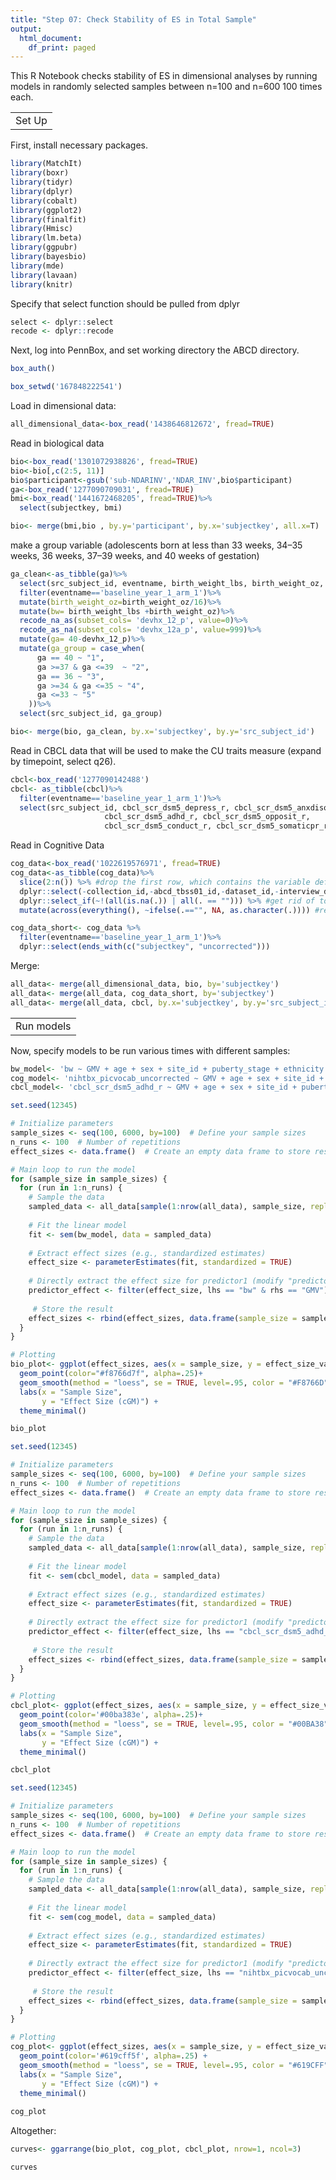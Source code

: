 ```yaml
---
title: "Step 07: Check Stability of ES in Total Sample"
output:
  html_document:
    df_print: paged
---
```


This R Notebook checks stability of ES in dimensional analyses by running models in randomly selected samples between n=100 and n=600 100 times each. 

------------------------------
Set Up
------------------------------

First, install necessary packages.
```r
library(MatchIt)
library(boxr)
library(tidyr)
library(dplyr)
library(cobalt)
library(ggplot2)
library(finalfit)
library(Hmisc)
library(lm.beta)
library(ggpubr)
library(bayesbio)
library(mde)
library(lavaan) 
library(knitr)
```

Specify that select function should be pulled from dplyr
```r
select <- dplyr::select
recode <- dplyr::recode
```

Next, log into PennBox, and set working directory the ABCD directory.
```r
box_auth()

box_setwd('167848222541')
```

Load in dimensional data:
```r
all_dimensional_data<-box_read('1438646812672', fread=TRUE)
```

Read in biological data 
```r
bio<-box_read('1301072938826', fread=TRUE)
bio<-bio[,c(2:5, 11)]
bio$participant<-gsub('sub-NDARINV','NDAR_INV',bio$participant)
ga<-box_read('1277090709031', fread=TRUE)
bmi<-box_read('1441672468205', fread=TRUE)%>%
  select(subjectkey, bmi)

bio<- merge(bmi,bio , by.y='participant', by.x='subjectkey', all.x=T)
```

make a group variable (adolescents born at less than 33 weeks, 34–35 weeks, 36 weeks, 37–39 weeks, and 40 weeks of gestation)
```r
ga_clean<-as_tibble(ga)%>%
  select(src_subject_id, eventname, birth_weight_lbs, birth_weight_oz, devhx_12a_p, devhx_12_p)%>%
  filter(eventname=='baseline_year_1_arm_1')%>%
  mutate(birth_weight_oz=birth_weight_oz/16)%>%
  mutate(bw= birth_weight_lbs +birth_weight_oz)%>%
  recode_na_as(subset_cols= 'devhx_12_p', value=0)%>%
  recode_as_na(subset_cols= 'devhx_12a_p', value=999)%>%
  mutate(ga= 40-devhx_12_p)%>%
  mutate(ga_group = case_when(
      ga == 40 ~ "1",
      ga >=37 & ga <=39  ~ "2",
      ga == 36 ~ "3", 
      ga >=34 & ga <=35 ~ "4", 
      ga <=33 ~ "5"
    ))%>%
  select(src_subject_id, ga_group)

bio<- merge(bio, ga_clean, by.x='subjectkey', by.y='src_subject_id')
```

Read in CBCL data that will be used to make the CU traits measure (expand by timepoint, select q26). 
```r
cbcl<-box_read('1277090142488')
cbcl<- as_tibble(cbcl)%>%
  filter(eventname=='baseline_year_1_arm_1')%>%
  select(src_subject_id, cbcl_scr_dsm5_depress_r, cbcl_scr_dsm5_anxdisord_r, 
                     cbcl_scr_dsm5_adhd_r, cbcl_scr_dsm5_opposit_r,
                     cbcl_scr_dsm5_conduct_r, cbcl_scr_dsm5_somaticpr_r)
```

Read in Cognitive Data 
```r
cog_data<-box_read('1022619576971', fread=TRUE)
cog_data<-as_tibble(cog_data)%>%
  slice(2:n()) %>% #drop the first row, which contains the variable definitions
  dplyr::select(-collection_id,-abcd_tbss01_id,-dataset_id,-interview_date) %>% 
  dplyr::select_if(~!(all(is.na(.)) | all(. == ""))) %>% #get rid of totally empty columns
  mutate(across(everything(), ~ifelse(.=="", NA, as.character(.)))) #recode blank rows as "NA" 

cog_data_short<- cog_data %>%
  filter(eventname=='baseline_year_1_arm_1')%>%
  dplyr::select(ends_with(c("subjectkey", "uncorrected")))

```

Merge:
```r
all_data<- merge(all_dimensional_data, bio, by='subjectkey')
all_data<- merge(all_data, cog_data_short, by='subjectkey')
all_data<- merge(all_data, cbcl, by.x='subjectkey', by.y='src_subject_id')
```

------------------------------
Run models 
------------------------------

Now, specify models to be run various times with different samples: 
```r
bw_model<- 'bw ~ GMV + age + sex + site_id + puberty_stage + ethnicity + race_3 + parent_education + combined_income'
cog_model<- 'nihtbx_picvocab_uncorrected ~ GMV + age + sex + site_id + puberty_stage + ethnicity + race_3 + parent_education + combined_income'
cbcl_model<- 'cbcl_scr_dsm5_adhd_r ~ GMV + age + sex + site_id + puberty_stage + ethnicity + race_3 + parent_education + combined_income'
```

```r
set.seed(12345)

# Initialize parameters
sample_sizes <- seq(100, 6000, by=100)  # Define your sample sizes
n_runs <- 100  # Number of repetitions
effect_sizes <- data.frame()  # Create an empty data frame to store results

# Main loop to run the model
for (sample_size in sample_sizes) {
  for (run in 1:n_runs) {
    # Sample the data
    sampled_data <- all_data[sample(1:nrow(all_data), sample_size, replace = TRUE), ]
    
    # Fit the linear model
    fit <- sem(bw_model, data = sampled_data)
    
    # Extract effect sizes (e.g., standardized estimates)
    effect_size <- parameterEstimates(fit, standardized = TRUE)
    
    # Directly extract the effect size for predictor1 (modify "predictor1" as needed)
    predictor_effect <- filter(effect_size, lhs == "bw" & rhs == "GMV")
    
     # Store the result
    effect_sizes <- rbind(effect_sizes, data.frame(sample_size = sample_size, effect_size_value = predictor_effect))
  }
}

```

```r
# Plotting
bio_plot<- ggplot(effect_sizes, aes(x = sample_size, y = effect_size_value.std.all)) +
  geom_point(color="#f8766d7f", alpha=.25)+
  geom_smooth(method = "loess", se = TRUE, level=.95, color = "#F8766D", fill="#F8766D") +  # Smooth line with confidence interval
  labs(x = "Sample Size",
       y = "Effect Size (cGM)") +
  theme_minimal()

bio_plot
```

```r
set.seed(12345)

# Initialize parameters
sample_sizes <- seq(100, 6000, by=100)  # Define your sample sizes
n_runs <- 100  # Number of repetitions
effect_sizes <- data.frame()  # Create an empty data frame to store results

# Main loop to run the model
for (sample_size in sample_sizes) {
  for (run in 1:n_runs) {
    # Sample the data
    sampled_data <- all_data[sample(1:nrow(all_data), sample_size, replace = TRUE), ]
    
    # Fit the linear model
    fit <- sem(cbcl_model, data = sampled_data)
    
    # Extract effect sizes (e.g., standardized estimates)
    effect_size <- parameterEstimates(fit, standardized = TRUE)
    
    # Directly extract the effect size for predictor1 (modify "predictor1" as needed)
    predictor_effect <- filter(effect_size, lhs == "cbcl_scr_dsm5_adhd_r" & rhs == "GMV")
    
     # Store the result
    effect_sizes <- rbind(effect_sizes, data.frame(sample_size = sample_size, effect_size_value = predictor_effect))
  }
}

```


```r
# Plotting
cbcl_plot<- ggplot(effect_sizes, aes(x = sample_size, y = effect_size_value.std.all)) +
  geom_point(color='#00ba383e', alpha=.25)+
  geom_smooth(method = "loess", se = TRUE, level=.95, color = "#00BA38", fill="#00BA38") +  # Smooth line with confidence interval
  labs(x = "Sample Size",
       y = "Effect Size (cGM)") +
  theme_minimal()

cbcl_plot
```


```r
set.seed(12345)

# Initialize parameters
sample_sizes <- seq(100, 6000, by=100)  # Define your sample sizes
n_runs <- 100  # Number of repetitions
effect_sizes <- data.frame()  # Create an empty data frame to store results

# Main loop to run the model
for (sample_size in sample_sizes) {
  for (run in 1:n_runs) {
    # Sample the data
    sampled_data <- all_data[sample(1:nrow(all_data), sample_size, replace = TRUE), ]
    
    # Fit the linear model
    fit <- sem(cog_model, data = sampled_data)
    
    # Extract effect sizes (e.g., standardized estimates)
    effect_size <- parameterEstimates(fit, standardized = TRUE)
    
    # Directly extract the effect size for predictor1 (modify "predictor1" as needed)
    predictor_effect <- filter(effect_size, lhs == "nihtbx_picvocab_uncorrected" & rhs == "GMV")
    
     # Store the result
    effect_sizes <- rbind(effect_sizes, data.frame(sample_size = sample_size, effect_size_value = predictor_effect))
  }
}

```

```r
# Plotting
cog_plot<- ggplot(effect_sizes, aes(x = sample_size, y = effect_size_value.std.all)) +
  geom_point(color='#619cff5f', alpha=.25) +
  geom_smooth(method = "loess", se = TRUE, level=.95, color = "#619CFF", fill="#619CFF") +  # Smooth line with confidence interval
  labs(x = "Sample Size",
       y = "Effect Size (cGM)") +
  theme_minimal()
  
cog_plot 
```

Altogether:
```r
curves<- ggarrange(bio_plot, cog_plot, cbcl_plot, nrow=1, ncol=3)

curves
```
